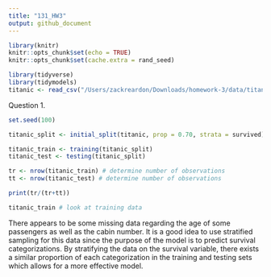 ```yaml
---
title: "131_HW3"
output: github_document
---
```


```r
library(knitr)
knitr::opts_chunk$set(echo = TRUE)
knitr::opts_chunk$set(cache.extra = rand_seed)
```

```r
library(tidyverse)
library(tidymodels)
titanic <- read_csv("/Users/zackreardon/Downloads/homework-3/data/titanic.csv")
```

Question 1.

```r
set.seed(100)

titanic_split <- initial_split(titanic, prop = 0.70, strata = survived)

titanic_train <- training(titanic_split)
titanic_test <- testing(titanic_split)

tr <- nrow(titanic_train) # determine number of observations
tt <- nrow(titanic_test) # determine number of observations

print(tr/(tr+tt))

titanic_train # look at training data
```
There appears to be some missing data regarding the age of some passengers as well as the cabin number. It is a good idea to use stratified sampling for this data since the purpose of the model is to predict survival categorizations. By stratifying the data on the survival variable, there exists a similar proportion of each categorization in the training and testing sets which allows for a more effective model.
